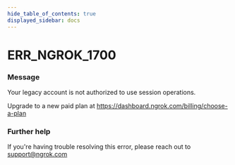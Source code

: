 ```yaml
---
hide_table_of_contents: true
displayed_sidebar: docs
---
```



# ERR_NGROK_1700

### Message

Your legacy account is not authorized to use session operations.

Upgrade to a new paid plan at https://dashboard.ngrok.com/billing/choose-a-plan

<ErrorDetails error="err_ngrok_1700" />

### Further help

If you're having trouble resolving this error, please reach out to [support@ngrok.com](mailto:support@ngrok.com?subject=Help%20with%20ERR_NGROK_1700)
